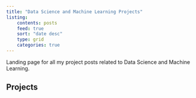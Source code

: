 ```yaml
---
title: "Data Science and Machine Learning Projects"
listing:
    contents: posts
    feed: true
    sort: "date desc"
    type: grid
    categories: true
---
```


Landing page for all my project posts related to Data Science and Machine Learning.

## Projects